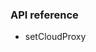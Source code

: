 <PlatformWrapper platform="unreal">

### API reference

* <Link to="{{Global.API_REF_UE_ROOT}}/class_irtcengine.html#api_irtcengine_setcloudproxy">setCloudProxy</Link>

</PlatformWrapper>